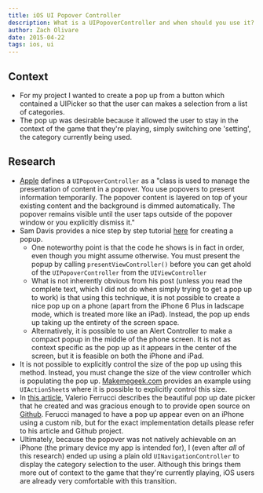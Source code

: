 ```yaml
---
title: iOS UI Popover Controller
description: What is a UIPopoverController and when should you use it?
author: Zach Olivare
date: 2015-04-22
tags: ios, ui
---
```


## Context

- For my project I wanted to create a pop up from a button which contained a UIPicker so that the user can makes a selection from a list of categories.
- The pop up was desirable because it allowed the user to stay in the context of the game that they're playing, simply switching one 'setting', the category currently being used.

## Research

- [Apple](https://developer.apple.com/library/ios/documentation/UIKit/Reference/UIPopoverController_class/index.html) defines a `UIPopoverController` as a "class is used to manage the presentation of content in a popover. You use popovers to present information temporarily. The popover content is layered on top of your existing content and the background is dimmed automatically. The popover remains visible until the user taps outside of the popover window or you explicitly dismiss it."
- Sam Davis provides a nice step by step tutorial [here](https://www.shinobicontrols.com/blog/posts/2014/08/26/ios8-day-by-day-day-21-alerts-and-popovers) for creating a popup.
  - One noteworthy point is that the code he shows is in fact in order, even though you might assume otherwise. You must present the popup by calling `presentViewController()` before you can get ahold of the `UIPopoverController` from the `UIViewController`
  - What is not inherently obvious from his post (unless you read the complete text, which I did not do when simply trying to get a pop up to work) is that using this technique, it is not possible to create a nice pop up on a phone (apart from the iPhone 6 Plus in ladscape mode, which is treated more like an iPad). Instead, the pop up ends up taking up the entirety of the screen space.
  - Alternatively, it is possible to use an Alert Controller to make a compact popup in the middle of the phone screen. It is not as context specific as the pop up as it appears in the center of the screen, but it is feasible on both the iPhone and iPad.
- It is not possible to explicitly control the size of the pop up using this method. Instead, you must change the size of the view controller which is populating the pop up. [Makemegeek.com](http://www.makemegeek.com/uipopovercontroller-example-ios/) provides an example using `UIActionSheet`s where it is possible to explicitly control this size.
- In [this article](http://coding.tabasoft.it/ios/a-simple-ios8-popdatepicker/), Valerio Ferrucci describes the beautiful pop up date picker that he created and was gracious enough to to provide open source on [Github](https://github.com/valfer/PopDatePickerApp). Ferucci managed to have a pop up appear even on an iPhone using a custom nib, but for the exact implementation details please refer to his article and Github project.
- Ultimately, because the popover was not natively achievable on an iPhone (the primary device my app is intended for), I (even after _all_ of this research) ended up using a plain old `UINavigationController` to display the category selection to the user. Although this brings them more out of context to the game that they're currently playing, iOS users are already very comfortable with this transition.
